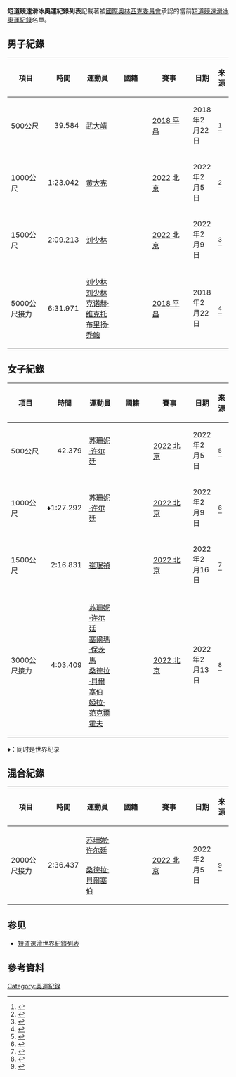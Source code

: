 '''短道競速滑冰奧運紀錄列表'''記載著被[[國際奧林匹克委員會|國際奧林匹克委員會]]承認的當前[[短道速滑|短道競速滑冰]][[奥运会纪录|奧運紀錄]]名單。

==男子紀錄==
{| class="wikitable"
!style="width:9em"|項目
!時間
!style="width:10em"|運動員
!style="width:13em"|國籍
!style="width:11em"|賽事
!日期
!来源
|-
|500公尺
|align=right|39.584
|[[武大靖|武大靖]]
|{{flagIOCteam|CHN|2018年冬季}}
|[[2018年冬季奧林匹克運動會短道競速滑冰比賽|2018 平昌]]
|2018年2月22日
|<ref>{{cite web|title=Short Track Speed Skating – Men's 500m – Finals Results|url=https://www.pyeongchang2018.com/en/game-time/results/OWG2018/resOWG2018/pdf/OWG2018/STK/OWG2018_STK_C73A_STKM500M--------------FNL---------.pdf|accessdate=22 February 2018|date=22 February 2018|work=Pyeongchang 2018 Winter Olympics|archive-url=https://web.archive.org/web/20180222120250/https://www.pyeongchang2018.com/en/game-time/results/OWG2018/resOWG2018/pdf/OWG2018/STK/OWG2018_STK_C73A_STKM500M--------------FNL---------.pdf|archive-date=2018-02-22|dead-url=yes}}</ref>
|-
|1000公尺
|align=right|1:23.042
|[[黄大宪|黄大宪]]
|{{flagIOCteam|KOR|2022年冬季}}
|[[2022年冬季奧林匹克運動會短道競速滑冰比賽|2022 北京]]
|2022年2月5日
|<ref>{{cite web|title=Short Track Speed Skating – Men's 1000m – Heats – Results|url=https://olympics.com/beijing-2022/olympic-games/static/owg2022/pdf/OWG2022/STK/OWG2022_STK_C73A_STKM1000M-------------HEAT--------.pdf|access-date=5 February 2022|date=5 February 2022|work=[[Beijing_Organising_Committee_for_the_2022_Olympic_and_Paralympic_Winter_Games|BOCWOG]]|archive-date=2022-02-05|archive-url=https://web.archive.org/web/20220205143120/https://olympics.com/beijing-2022/olympic-games/static/owg2022/pdf/OWG2022/STK/OWG2022_STK_C73A_STKM1000M-------------HEAT--------.pdf}}</ref>
|-
|1500公尺
|align=right|2:09.213
|[[刘少林|刘少林]]
|{{flagIOCteam|HUN|2022年冬季}}
|[[2022年冬季奧林匹克運動會短道競速滑冰比賽|2022 北京]]
|2022年2月9日
|<ref>{{cite web|title=Short Track Speed Skating – Men's 1500m – Quarterfinals – Results|url=https://results.beijing2022.cn/beijing-2022/olympic-games/static/owg2022/pdf/OWG2022/STK/OWG2022_STK_C73A_STKM1500M-------------QFNL--------.pdf|access-date=9 February 2022|date=9 February 2022|work=[[Beijing_Organising_Committee_for_the_2022_Olympic_and_Paralympic_Winter_Games|BOCWOG]]|archive-date=2022-02-09|archive-url=https://web.archive.org/web/20220209130444/https://results.beijing2022.cn/beijing-2022/olympic-games/static/owg2022/pdf/OWG2022/STK/OWG2022_STK_C73A_STKM1500M-------------QFNL--------.pdf}}</ref>
|- valign=top
|5000公尺接力
|align=right|6:31.971
|[[刘少昂|刘少林]]<br/>[[刘少林|刘少林]]<br/>[[克诺赫·维克托|克诺赫·维克托]]<br/>[[布里扬·乔鲍|布里扬·乔鲍]]
|{{flagIOCteam|HUN|2018年冬季}}
|[[2018年冬季奧林匹克運動會短道競速滑冰比賽|2018 平昌]]
|2018年2月22日
|<ref>{{cite web|title=Short Track Speed Skating Men's 5,000m Relay – Finals Results|url=https://www.pyeongchang2018.com/en/game-time/results/OWG2018/resOWG2018/pdf/OWG2018/STK/OWG2018_STK_C73B_STKM5000MRY4----------FNL---------.pdf|accessdate=22 February 2018|date=22 February 2018|work=[[2018_Winter_Olympics|Pyeongchang 2018]]|publisher=[[International_Olympic_Committee|International Olympic Committee]]|archive-url=https://web.archive.org/web/20180222225757/https://www.pyeongchang2018.com/en/game-time/results/OWG2018/resOWG2018/pdf/OWG2018/STK/OWG2018_STK_C73B_STKM5000MRY4----------FNL---------.pdf|archive-date=2018-02-22|dead-url=yes}}</ref>
|}

==女子紀錄==
{| class="wikitable"
!style="width:9em"|項目
!時間
!style="width:10em"|運動員
!style="width:13em"|國籍
!style="width:11em"|賽事
!日期
!来源
|-
|500公尺
|align=right|42.379
|[[苏珊妮·许尔廷|苏珊妮·许尔廷]]
|{{flagIOCteam|NED|2022年冬季}}
|[[2022年冬季奧林匹克運動會短道競速滑冰比賽|2022 北京]]
|2022年2月5日
|<ref>{{cite web|title=Short Track Speed Skating – Women's 500m – Heats – Results|url=https://olympics.com/beijing-2022/olympic-games/static/owg2022/pdf/OWG2022/STK/OWG2022_STK_C73A_STKW500M--------------HEAT--------.pdf|access-date=5 February 2022|date=5 February 2022|work=[[北京2022年冬奥会和冬残奥会组织委员会|北京2022年冬奥会和冬残奥会组织委员会]]|archive-date=2022-02-05|archive-url=https://web.archive.org/web/20220205143302/https://olympics.com/beijing-2022/olympic-games/static/owg2022/pdf/OWG2022/STK/OWG2022_STK_C73A_STKW500M--------------HEAT--------.pdf}}</ref>
|-
|1000公尺
|align=right|♦1:27.292
|[[苏珊妮·许尔廷|苏珊妮·许尔廷]]
|{{flagIOCteam|NED|2022年冬季}}
|[[2022年冬季奧林匹克運動會短道競速滑冰比賽|2022 北京]]
|2022年2月9日
|<ref>{{cite web|title=Ladies' 1000 m Heats|url=http://www.sochi2014.com/en/short-track-ladies-1000-m-heats|accessdate=18 February 2014|publisher=International Olympic Committee|archive-url=https://web.archive.org/web/20140220172251/http://www.sochi2014.com/en/short-track-ladies-1000-m-heats|archive-date=2014-02-20|dead-url=no}}</ref>
|-
|1500公尺
|align=right|2:16.831
|[[崔珉禎|崔珉禎]]
|{{flagIOCteam|KOR|2022年冬季}}
|[[2022年冬季奧林匹克運動會短道競速滑冰比賽|2022 北京]]
|2022年2月16日
| <ref>{{cite web|title=Short Track Speed Skating – Women's 1000m – Heats – Results|url=https://olympics.com/beijing-2022/olympic-games/static/owg2022/pdf/OWG2022/STK/OWG2022_STK_C73A_STKW1000M-------------HEAT--------.pdf|access-date=9 February 2022|date=9 February 2022|work=[[北京2022年冬奥会和冬残奥会组织委员会|北京2022年冬奥会和冬残奥会组织委员会]]|archive-date=2022-02-09|archive-url=https://web.archive.org/web/20220209124050/https://olympics.com/beijing-2022/olympic-games/static/owg2022/pdf/OWG2022/STK/OWG2022_STK_C73A_STKW1000M-------------HEAT--------.pdf}}</ref>
|- valign="top"
|3000公尺接力
| align="right" |4:03.409
|[[苏珊妮·许尔廷|苏珊妮·许尔廷]]<br />[[塞爾瑪·保茨馬|塞爾瑪·保茨馬]]<br />[[桑德拉·貝爾塞伯|桑德拉·貝爾塞伯]]<br />[[婭拉·范克爾霍夫|婭拉·范克爾霍夫]]
|{{flagIOCteam|NED|2022年冬季}}
|[[2022年冬季奧林匹克運動會短道競速滑冰比賽|2022 北京]]
|2022年2月13日
|<ref>{{cite web|title=Short Track Speed Skating – Ladies' 3,000m Relay – Finals Results|url=https://www.pyeongchang2018.com/en/game-time/results/OWG2018/resOWG2018/pdf/OWG2018/STK/OWG2018_STK_C73B_STKW3000MRY4----------FNL---------.pdf|accessdate=20 February 2018|date=20 February 2018|work=[[2018年冬季奥林匹克运动会|2018年冬季奥林匹克运动会]]|publisher=[[国际奥林匹克委员会|国际奥林匹克委员会]]|archive-url=https://web.archive.org/web/20180220120122/https://www.pyeongchang2018.com/en/game-time/results/OWG2018/resOWG2018/pdf/OWG2018/STK/OWG2018_STK_C73B_STKW3000MRY4----------FNL---------.pdf|archive-date=2018-02-20|dead-url=yes}}</ref>
|}
♦：同时是世界纪录

==混合紀錄==

{| class="wikitable"
!style="width:9em"|項目
!時間
!style="width:10em"|運動員
!style="width:13em"|國籍
!style="width:11em"|賽事
!日期
!来源
|-
|2000公尺接力
|align=right|2:36.437
|[[苏珊妮·许尔廷|苏珊妮·许尔廷]]<br>{{le|延斯·范特·沃特|Jens van 't Wout}}<br>[[桑德拉·貝爾塞伯|桑德拉·貝爾塞伯]]<br>{{le|伊特扎克·德拉特|Itzhak de Laat}}
|{{flagIOCteam|NED|2022年冬季}}
|[[2022年冬季奧林匹克運動會短道競速滑冰比賽|2022 北京]]
|2022年2月5日
|<ref>{{cite web|title=Short Track Speed Skating – Mixed Team Relay – Quarterfinals – Results|url=https://olympics.com/beijing-2022/olympic-games/static/owg2022/pdf/OWG2022/STK/OWG2022_STK_C73B_STKXRELAY4------------QFNL--------.pdf|access-date=5 February 2022|date=5 February 2022|work=[[Beijing_Organising_Committee_for_the_2022_Olympic_and_Paralympic_Winter_Games|BOCWOG]]|archive-date=2022-02-05|archive-url=https://web.archive.org/web/20220205152909/https://olympics.com/beijing-2022/olympic-games/static/owg2022/pdf/OWG2022/STK/OWG2022_STK_C73B_STKXRELAY4------------QFNL--------.pdf}}</ref>
|}

== 参见 ==

* [[短道速滑世界紀錄列表|短道速滑世界紀錄列表]]

==參考資料==
{{reflist}}

{{奧林匹克運動會短道競速滑冰比賽}}
{{奧運紀錄列表}}
[[Category:奧運紀錄|Category:奧運紀錄]]
